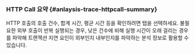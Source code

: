 ### HTTP Call 요약 {#anlaysis-trace-httpcall-summary}

<ImgLang img="analysis-tx-http-call.png" desc="HTTP Call 요약" />

HTTP 호출의 호출 건수, 합계 시간, 평균 시간 등을 확인하려면 <Cmdname sid="TTL06131" className="uitext" /> 탭을 선택하세요. 불필요한 외부 호출이 반복 실행되는 경우, 낮은 건수에 비해 실행 시간이 오래 걸리는 경우를 파악해 트랜잭션 지연 요인이 외부인지 내부인지를 파악하는 분석 정보로 활용할 수 있습니다.